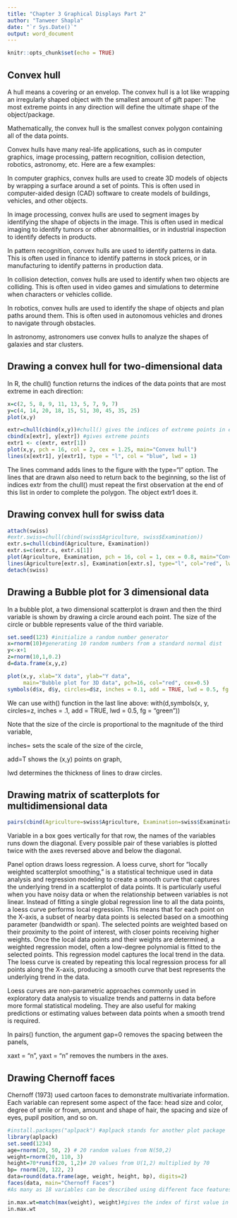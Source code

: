 ---
title: "Chapter 3 Graphical Displays Part 2"
author: "Tanweer Shapla"
date: "`r Sys.Date()`"
output: word_document
---

```{r setup, include=FALSE}
knitr::opts_chunk$set(echo = TRUE)
```


## Convex hull

A hull means a covering or an envelop. The convex hull is a lot like wrapping an irregularly shaped object with the smallest amount of gift paper: The most extreme points in any direction will define the ultimate shape of the object/package.

Mathematically, the convex hull is the smallest convex polygon containing all of the data points.

Convex hulls have many real-life applications, such as in computer graphics, image processing, pattern recognition, collision detection, robotics, astronomy, etc. Here are a few examples:

In computer graphics, convex hulls are used to create 3D models of objects by wrapping a surface around a set of points. This is often used in computer-aided design (CAD) software to create models of buildings, vehicles, and other objects.

In image processing, convex hulls are used to segment images by identifying the shape of objects in the image. This is often used in medical imaging to identify tumors or other abnormalities, or in industrial inspection to identify defects in products.

In pattern recognition, convex hulls are used to identify patterns in data. This is often used in finance to identify patterns in stock prices, or in manufacturing to identify patterns in production data.

In collision detection, convex hulls are used to identify when two objects are colliding. This is often used in video games and simulations to determine when characters or vehicles collide.

In robotics, convex hulls are used to identify the shape of objects and plan paths around them. This is often used in autonomous vehicles and drones to navigate through obstacles.

In astronomy, astronomers use convex hulls to analyze the shapes of galaxies and star clusters.

## Drawing a convex hull for two-dimensional data

In R, the chull() function returns the indices of the data points that are most extreme in each direction:

```{r comment=""}
x=c(2, 5, 8, 9, 11, 13, 5, 7, 9, 7)
y=c(4, 14, 20, 18, 15, 51, 30, 45, 35, 25)
plot(x,y)

extr=chull(cbind(x,y))#chull() gives the indices of extreme points in each direction
cbind(x[extr], y[extr]) #gives extreme points
extr1 <- c(extr, extr[1])
plot(x,y, pch = 16, col = 2, cex = 1.25, main="Convex hull")
lines(x[extr1], y[extr1], type = "l", col = "blue", lwd = 1)
```

The lines command adds lines to the figure with the type="l" option.
The lines that are drawn also need to return back to the beginning, so the
list of indices extr from the chull() must repeat the first
observation at the end of this list in order to complete the polygon. The object extr1 does it. 


## Drawing convex hull for swiss data

```{r}
attach(swiss)
#extr.swiss=chull(cbind(swiss$Agriculture, swiss$Examination))
extr.s=chull(cbind(Agriculture, Examination))
extr.s=c(extr.s, extr.s[1])
plot(Agriculture, Examination, pch = 16, col = 1, cex = 0.8, main="Convex hull for Agriculture and Examination")
lines(Agriculture[extr.s], Examination[extr.s], type="l", col="red", lwd=1.2)
detach(swiss)
```

## Drawing a Bubble plot for 3 dimensional data

In a bubble plot, a two dimensional scatterplot is drawn and then the third variable is shown by drawing a circle around each point. The size of the circle or bubble represents value of the third variable.

```{r}
set.seed(123) #initialize a random number generator
x=rnorm(10)#generating 10 random numbers from a standard normal dist
y<-x+1
z=rnorm(10,1,0.2)
d=data.frame(x,y,z)
```


```{r}
plot(x,y, xlab="X data", ylab="Y data", 
     main="Bubble plot for 3D data", pch=16, col="red", cex=0.5)
symbols(d$x, d$y, circles=d$z, inches = 0.1, add = TRUE, lwd = 0.5, fg = "green")
```

We can use with() function in the last line above: with(d,symbols(x, y, circles=z, inches = .1, add = TRUE, lwd = 0.5, fg = "green"))

Note that the size of the circle is proportional to the magnitude of the third variable,

inches= sets the scale of the size of the circle,

add=T shows the (x,y) points on graph, 

lwd determines the thickness of lines to draw circles.



## Drawing matrix of scatterplots for multidimensional data

```{r}
pairs(cbind(Agriculture=swiss$Agriculture, Examination=swiss$Examination, Education=swiss$Education, Fertility=swiss$Fertility), panel=panel.smooth, col="green",gap = 0, lwd = 1, pch = 16, cex = 0.6)
```

Variable in a box goes vertically for that row, the names of the variables 
runs down the diagonal. Every possible pair of these variables is plotted twice
with the axes reversed above and below the diagonal.


Panel option draws loess regression. A loess curve, short for "locally weighted scatterplot smoothing," is a statistical technique used in data analysis and regression modeling to create a smooth curve that captures the underlying trend in a scatterplot of data points. It is particularly useful when you have noisy data or when the relationship between variables is not linear. Instead of fitting a single global regression line to all the data points, a loess curve performs local regression. This means that for each point on the X-axis, a subset of nearby data points is selected based on a smoothing parameter (bandwidth or span). The selected points are weighted based on their proximity to the point of interest, with closer points receiving higher weights. Once the local data points and their weights are determined, a weighted regression model, often a low-degree polynomial is fitted to the selected points. This regression model captures the local trend in the data. The loess curve is created by repeating this local regression process for all points along the X-axis, producing a smooth curve that best represents the underlying trend in the data.


Loess curves are non-parametric approaches commonly used in exploratory data analysis to visualize trends and patterns in data before more formal statistical modeling. They are also useful for making predictions or estimating values between data points when a smooth trend is required.

In pairs() function, the argument gap=0 removes the spacing between the panels, 

xaxt = "n", yaxt = "n" removes the numbers in the axes.



## Drawing Chernoff faces

Chernoff (1973) used cartoon faces to demonstrate multivariate information. Each
variable can represent some aspect of the face: head size and color, degree of
smile or frown, amount and shape of hair, the spacing and size of eyes, pupil position, and so on.

```{r}
#install.packages("aplpack") #aplpack stands for another plot package
library(aplpack) 
set.seed(1234)
age=rnorm(20, 50, 2) # 20 random values from N(50,2)
weight=rnorm(20, 110, 3)
height=70*runif(20, 1,2)# 20 values from U(1,2) multiplied by 70
bp= rnorm(20, 122, 2)
data=round(data.frame(age, weight, height, bp), digits=2)
faces(data, main="Chernoff Faces")
#As many as 18 variables can be described using different face features 

in.max.wt=match(max(weight), weight)#gives the index of first value in the second
in.max.wt

```


